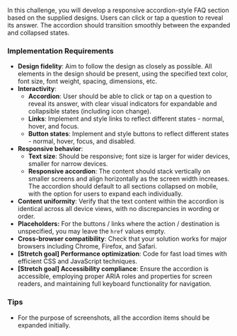 In this challenge, you will develop a responsive accordion-style FAQ section based on the supplied designs. Users can click or tap a question to reveal its answer. The accordion should transition smoothly between the expanded and collapsed states.

### Implementation Requirements

- **Design fidelity**: Aim to follow the design as closely as possible. All elements in the design should be present, using the specified text color, font size, font weight, spacing, dimensions, etc.
- **Interactivity**:
  - **Accordion**: User should be able to click or tap on a question to reveal its answer, with clear visual indicators for expandable and collapsible states (including icon change).
  - **Links**: Implement and style links to reflect different states - normal, hover, and focus.
  - **Button states**: Implement and style buttons to reflect different states - normal, hover, focus, and disabled.
- **Responsive behavior**:
  - **Text size**: Should be responsive; font size is larger for wider devices, smaller for narrow devices.
  - **Responsive accordion**: The content should stack vertically on smaller screens and align horizontally as the screen width increases. The accordion should default to all sections collapsed on mobile, with the option for users to expand each individually.
- **Content uniformity**: Verify that the text content within the accordion is identical across all device views, with no discrepancies in wording or order.
- **Placeholders:** For the buttons / links where the action / destination is unspecified, you may leave the `href` values empty.
- **Cross-browser compatibility**: Check that your solution works for major browsers including Chrome, Firefox, and Safari.
- **[Stretch goal] Performance optimization**: Code for fast load times with efficient CSS and JavaScript techniques.
- **[Stretch goal] Accessibility compliance**: Ensure the accordion is accessible, employing proper ARIA roles and properties for screen readers, and maintaining full keyboard functionality for navigation.

### Tips

- For the purpose of screenshots, all the accordion items should be expanded initially.
